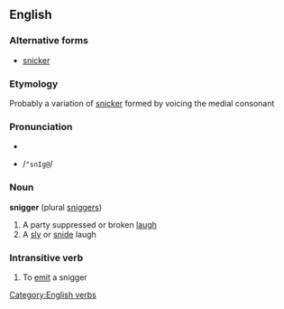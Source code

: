 ==English==
===Alternative forms===
* [[snicker]]

===Etymology===
Probably a variation of [[snicker]] formed by voicing the medial consonant

===Pronunciation===
*{{IPA|/ˈsnɪɡə/}}
*{{SAMPA}} /<tt>"snIg@</tt>/

===Noun===
'''snigger''' (plural [[sniggers]])
# A party suppressed or broken [[laugh]]
# A [[sly]] or [[snide]] laugh

===Intransitive verb===
{{en-infl-reg-consonant|snigger||}}
# To [[emit]] a snigger

[[Category:English verbs]]